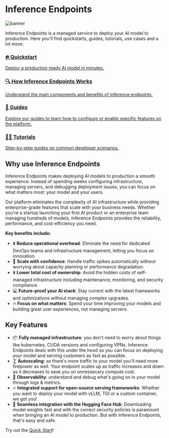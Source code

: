 # Inference Endpoints

![banner](https://raw.githubusercontent.com/huggingface/hf-endpoints-documentation/update/large-rewrite/assets/banner.png)

Inference Endpoints is a managed service to deploy your AI model to production.
Here you'll find quickstarts, guides, tutorials, use cases and a lot more.

<div class="grid grid-cols-1 md:grid-cols-2 gap-4">
  
  <a
    class="!no-underline pb-8 pr-4 block rounded-xl border border-gray-200 dark:border-gray-800 bg-gradient-to-br from-blue-50 to-white dark:from-blue-900/20 dark:to-gray-900/10 hover:shadow-xl transition-all leading-none flex flex-col h-full"
    href="./quick_start"
    >
    <h3 class="font-semibold text-gray-900 dark:text-white mb-1 leading-none pt-4 mt-0 pl-4">🔥 Quickstart</h3>
    <p class="text-sm text-gray-600 dark:text-gray-400 leading-snug pl-4 flex-grow">
      Deploy a production ready AI model in minutes.
    </p>
  </a>

  <a 
    class="!no-underline pb-8 pr-4 block rounded-xl border border-gray-200 dark:border-gray-800 bg-gradient-to-br from-indigo-50 to-white dark:from-indigo-900/20 dark:to-gray-900/10 hover:shadow-xl transition-all leading-none flex flex-col h-full"
    href="./quick_start"
    >
    <h3 class="font-semibold text-gray-900 dark:text-white mb-1 leading-none pt-4 mt-0 pl-4">🔍 How Inference Endpoints Works</h3>
    <p class="text-sm text-gray-600 dark:text-gray-400 leading-snug pl-4 flex-grow">
      Understand the main components and benefits of inference endpoints.
    </p>
  </a>

  <a 
    class="!no-underline pb-8 pr-4 block rounded-xl border border-gray-200 dark:border-gray-800 bg-gradient-to-br from-red-50 to-white dark:from-red-900/20 dark:to-gray-900/10 hover:shadow-xl transition-all leading-none flex flex-col h-full"
    href="./guides/foundations"
    >
    <h3 class="font-semibold text-gray-900 dark:text-white mb-1 leading-none pt-4 mt-0 pl-4">📖 Guides</h3>
    <p class="text-sm text-gray-600 dark:text-gray-400 leading-snug pl-4 flex-grow">
      Explore our guides to learn how to configure or enable specific features on the platform.
    </p>
  </a>

  <a
    class="!no-underline pb-8 pr-4 block rounded-xl border border-gray-200 dark:border-gray-800 bg-gradient-to-br from-green-50 to-white dark:from-green-900/20 dark:to-gray-900/10 hover:shadow-xl transition-all leading-none flex flex-col h-full"
    href="./tutorials/chat_bot"
    >
    <h3 class="font-semibold text-gray-900 dark:text-white mb-1 leading-none pt-4 mt-0 pl-4">🧑‍💻 Tutorials</h3>
    <p class="text-sm text-gray-600 dark:text-gray-400 leading-snug pl-4 flex-grow">
      Step-by-step guides on common developer scenarios.
    </p>
  </a>
</div>

## Why use Inference Endpoints

Inference Endpoints makes deploying AI models to production a smooth experience. Instead of spending weeks configuring infrastructure, managing servers, and debugging deployment issues, you can focus on what matters most: your model and your users.

Our platform eliminates the complexity of AI infrastructure while providing enterprise-grade features that scale with your business needs. Whether you're a startup launching your first AI product or an enterprise team managing hundreds of models, Inference Endpoints provides the reliability, performance, and cost-efficiency you need.

**Key benefits include:**
- ⬇️ **Reduce operational overhead**: Eliminate the need for dedicated DevOps teams and infrastructure management, letting you focus on innovation.
- 🚀 **Scale with confidence**: Handle traffic spikes automatically without worrying about capacity planning or performance degradation.
- ⬇️ **Lower total cost of ownership**: Avoid the hidden costs of self-managed infrastructure including maintenance, monitoring, and security compliance.
- 💻  **Future-proof your AI stack**: Stay current with the latest frameworks and optimizations without managing complex upgrades.
- 🔥 **Focus on what matters**: Spend your time improving your models and building great user experiences, not managing servers.

## Key Features 
- 📦 **Fully managed infrastructure**: you don't need to worry about things like kubernetes, CUDA versions and configuring VPNs. Inference Endpoints deals with this under the hood so you can focus on deploying your model and serving customers as fast as possible.
- ↕️ **Autoscaling**: as there's more traffic to your model you'll need more firepower as well. Your endpoint scales up as traffic increases and down as it decreases to save you on unnessecary compute cost. 
- 👀 **Observability**: understand and debug what's going on in your model through logs & metrics.
- 🔥 **Integrated support for open-source serving framwworks**: Whether you want to deploy your model with vLLM, TGI or a custom container, we got you!
- 🤗 **Seamless integration with the Hugging Face Hub**: Downloading model weights fast and with the correct security policies is paramount when bringing an AI model to production. But with Inference Endpoints, that's easy and safe.

Try out the [Quick Start](./quick_start)!

